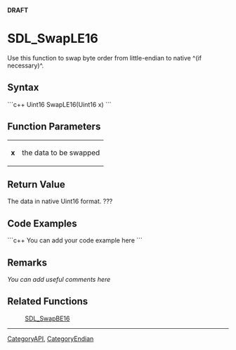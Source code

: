 <!-- pragma section-numbers off -->
<!-- pragma disable-camelcase -->
'''DRAFT'''

= SDL_SwapLE16 =
Use this function to swap byte order from little-endian to native ^(if necessary)^.


== Syntax ==
```c++
Uint16 SwapLE16(Uint16 x)
```

== Function Parameters ==
{|
|'''x'''
|the data to be swapped
|}

== Return Value ==
The data in native Uint16 format. ???

== Code Examples ==
```c++
You can add your code example here
```

== Remarks ==
''You can add useful comments here''

== Related Functions ==
:[[SDL_SwapBE16]]

----
[[CategoryAPI]], [[CategoryEndian]]

